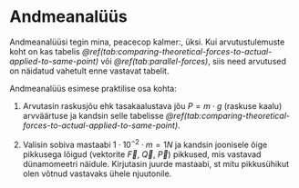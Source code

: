 # Andmeanalüüs

Andmeanalüüsi tegin mina, peacecop kalmer:, üksi. Kui arvutustulemuste koht on kas tabelis *\@ref(tab:comparing-theoretical-forces-to-actual-applied-to-same-point)* või *\@ref(tab:parallel-forces)*, siis need arvutused on näidatud vahetult enne vastavat tabelit.

Andmeanalüüs esimese praktilise osa kohta:

1. Arvutasin raskusjõu ehk tasakaalustava jõu $P = m \cdot g$ (raskuse kaalu) arvväärtuse ja kandsin selle tabelisse *\@ref(tab:comparing-theoretical-forces-to-actual-applied-to-same-point)*.

2. Valisin sobiva mastaabi $1 \cdot 10^{-2} \cdot m = 1 N$ ja kandsin joonisele õige pikkusega lõigud (vektorite $\overrightarrow{F}$, $\overrightarrow{Q}$, $\overrightarrow{P}$) pikkused, mis vastavad dünamomeetri näidule. Kirjutasin juurde mastaabi, st mitu pikkusühikut olen võtnud vastavaks ühele njuutonile.

